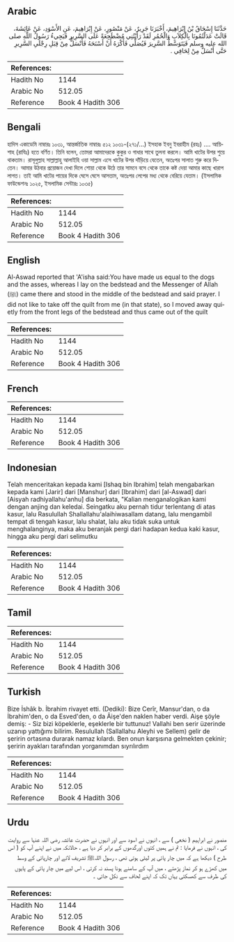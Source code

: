 ## Arabic


<div dir="rtl" lang="ar" style={{fontSize:'larger',backgroundColor:'#f8f9fa',padding:20}}>
حَدَّثَنَا إِسْحَاقُ بْنُ إِبْرَاهِيمَ، أَخْبَرَنَا جَرِيرٌ، عَنْ مَنْصُورٍ، عَنْ إِبْرَاهِيمَ، عَنِ الأَسْوَدِ، عَنْ عَائِشَةَ، قَالَتْ عَدَلْتُمُونَا بِالْكِلاَبِ وَالْحُمُرِ لَقَدْ رَأَيْتُنِي مُضْطَجِعَةً عَلَى السَّرِيرِ فَيَجِيءُ رَسُولُ اللَّهِ صلى الله عليه وسلم فَيَتَوَسَّطُ السَّرِيرَ فَيُصَلِّي فَأَكْرَهُ أَنْ أَسْنَحَهُ فَأَنْسَلُّ مِنْ قِبَلِ رِجْلَىِ السَّرِيرِ حَتَّى أَنْسَلَّ مِنْ لِحَافِي ‏.‏
</div>
<div style={{backgroundColor:'#f8f9fa',padding:20, marginBottom: 10}}><table> <thead> <tr> <th>References:</th> <th></th> </tr> </thead> <tbody><tr><td>Hadith No</td><td>1144</td></tr><tr><td>Arabic No</td><td>512.05</td></tr><tr><td>Reference</td><td>Book 4 Hadith 306</td></tr></tbody></table></div>

## Bengali


<div dir="ltr" lang="bn" style={{fontSize:'larger',backgroundColor:'#f8f9fa',padding:20}}>
হাদিস একাডেমি নাম্বারঃ ১০৩১, আন্তর্জাতিক নাম্বারঃ ৫১২ ১০৩১-(২৭১/...) ইসহাক ইবনু ইবরাহীম (রহঃ) .... আয়িশাহ (রাযিঃ) হতে বর্ণিত। তিনি বলেন, তোমরা আমাদেরকে কুকুর ও গাধার সাথে তুলনা করলে। আমি খাটের উপর শুয়ে থাকতাম। রাসূলুল্লাহ সাল্লাল্লাহু আলাইহি ওয়া সাল্লাম এসে খাটের উপর দাঁড়িয়ে যেতেন, অতঃপর সালাত শুরু করে দিতেন। আমার উঠবার প্রয়োজন দেখা দিলে শোয়া থেকে উঠে তার সামনে বসে থেকে তাকে কষ্ট দেয়া আমার কাছে খারাপ লাগত। তাই আমি খাটের পায়ের দিকে ঘেসে ঘেসে আসতাম, অতঃপর লেপের মধ্য থেকে বেরিয়ে যেতাম। (ইসলামিক ফাউন্ডেশনঃ ১০২৫, ইসলামিক সেন্টারঃ ১০৩৫)
</div>
<div style={{backgroundColor:'#f8f9fa',padding:20, marginBottom: 10}}><table> <thead> <tr> <th>References:</th> <th></th> </tr> </thead> <tbody><tr><td>Hadith No</td><td>1144</td></tr><tr><td>Arabic No</td><td>512.05</td></tr><tr><td>Reference</td><td>Book 4 Hadith 306</td></tr></tbody></table></div>

## English


<div dir="ltr" lang="en" style={{fontSize:'larger',backgroundColor:'#f8f9fa',padding:20}}>
Al-Aswad reported that 'A'isha said:You have made us equal to the dogs and the asses, whereas I lay on the bedstead and the Messenger of Allah (ﷺ) came there and stood in the middle of the bedstead and said prayer. I did not like to take off the quilt from me (in that state), so I moved away quietly from the front legs of the bedstead and thus came out of the quilt
</div>
<div style={{backgroundColor:'#f8f9fa',padding:20, marginBottom: 10}}><table> <thead> <tr> <th>References:</th> <th></th> </tr> </thead> <tbody><tr><td>Hadith No</td><td>1144</td></tr><tr><td>Arabic No</td><td>512.05</td></tr><tr><td>Reference</td><td>Book 4 Hadith 306</td></tr></tbody></table></div>

## French


<div dir="ltr" lang="fr" style={{fontSize:'larger',backgroundColor:'#f8f9fa',padding:20}}>

</div>
<div style={{backgroundColor:'#f8f9fa',padding:20, marginBottom: 10}}><table> <thead> <tr> <th>References:</th> <th></th> </tr> </thead> <tbody><tr><td>Hadith No</td><td>1144</td></tr><tr><td>Arabic No</td><td>512.05</td></tr><tr><td>Reference</td><td>Book 4 Hadith 306</td></tr></tbody></table></div>

## Indonesian


<div dir="ltr" lang="id" style={{fontSize:'larger',backgroundColor:'#f8f9fa',padding:20}}>
Telah menceritakan kepada kami [Ishaq bin Ibrahim] telah mengabarkan kepada kami [Jarir] dari [Manshur] dari [Ibrahim] dari [al-Aswad] dari [Aisyah radhiyallahu'anhu] dia berkata, "Kalian menganalogikan kami dengan anjing dan keledai. Seingatku aku pernah tidur terlentang di atas kasur, lalu Rasulullah Shallallahu'alaihiwasallam datang, lalu mengambil tempat di tengah kasur, lalu shalat, lalu aku tidak suka untuk menghalanginya, maka aku beranjak pergi dari hadapan kedua kaki kasur, hingga aku pergi dari selimutku
</div>
<div style={{backgroundColor:'#f8f9fa',padding:20, marginBottom: 10}}><table> <thead> <tr> <th>References:</th> <th></th> </tr> </thead> <tbody><tr><td>Hadith No</td><td>1144</td></tr><tr><td>Arabic No</td><td>512.05</td></tr><tr><td>Reference</td><td>Book 4 Hadith 306</td></tr></tbody></table></div>

## Tamil


<div dir="ltr" lang="ta" style={{fontSize:'larger',backgroundColor:'#f8f9fa',padding:20}}>

</div>
<div style={{backgroundColor:'#f8f9fa',padding:20, marginBottom: 10}}><table> <thead> <tr> <th>References:</th> <th></th> </tr> </thead> <tbody><tr><td>Hadith No</td><td>1144</td></tr><tr><td>Arabic No</td><td>512.05</td></tr><tr><td>Reference</td><td>Book 4 Hadith 306</td></tr></tbody></table></div>

## Turkish


<div dir="ltr" lang="tr" style={{fontSize:'larger',backgroundColor:'#f8f9fa',padding:20}}>
Bize İshâk b. İbrahim rivayet etti. (Dediki): Bize Cerîr, Mansur'dan, o da İbrahim'den, o da Esved'den, o da Âişe'den naklen haber verdi. Aişe şöyle demiş: - Siz bizi köpeklerle, eşeklerle bir tuttunuz! Vallahi ben serir üzerinde uzanıp yattığımı bilirim. Resulullah (Sallallahu Aleyhi ve Sellem) gelir de şeririn ortasına durarak namaz kılardı. Ben onun karşısına gelmekten çekinir; şeririn ayakları tarafından yorganımdan sıyrılırdım
</div>
<div style={{backgroundColor:'#f8f9fa',padding:20, marginBottom: 10}}><table> <thead> <tr> <th>References:</th> <th></th> </tr> </thead> <tbody><tr><td>Hadith No</td><td>1144</td></tr><tr><td>Arabic No</td><td>512.05</td></tr><tr><td>Reference</td><td>Book 4 Hadith 306</td></tr></tbody></table></div>

## Urdu


<div dir="rtl" lang="ur" style={{fontSize:'larger',backgroundColor:'#f8f9fa',padding:20}}>
منصور نے ابراہیم ( نخعی ) سے ، انہوں نے اسود سے اور انہوں نے حضرت عائشہ رضی اللہ عنہا سے روایت کی ، انہوں نے فرمایا : تم نے ہمیں کتوں اورگدھوں کے برابر کر دیا ہے ، حالانکہ میں نے اپنے آپ کو ( اس طرح ) دیکھا ہے کہ میں چار پائی پر لیٹی ہوتی تھی ، رسول اللہﷺ تشریف لاتے اور چارپائی کے وسط میں کھڑے ہو کر نماز پڑھتے ، میں آپ کے سامنے ہونا پسند نہ کرتی ، اس لیے میں چار پائی کے پایوں کی طرف سے کھسکتی یہاں تک کہ اپنے لحاف سے نکل جاتی ۔
</div>
<div style={{backgroundColor:'#f8f9fa',padding:20, marginBottom: 10}}><table> <thead> <tr> <th>References:</th> <th></th> </tr> </thead> <tbody><tr><td>Hadith No</td><td>1144</td></tr><tr><td>Arabic No</td><td>512.05</td></tr><tr><td>Reference</td><td>Book 4 Hadith 306</td></tr></tbody></table></div>